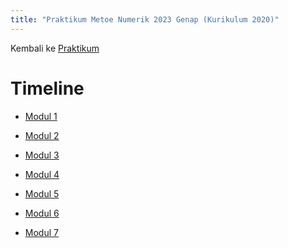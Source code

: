 ```yaml
---
title: "Praktikum Metoe Numerik 2023 Genap (Kurikulum 2020)"
---
```


Kembali ke [Praktikum](../../../../praktikum.qmd)

# Timeline

* [Modul 1](./modul1.ipynb)

* [Modul 2](./modul2.ipynb)

* [Modul 3](./modul3.ipynb)

* [Modul 4](./modul4.ipynb)

* [Modul 5](./modul5.ipynb)

* [Modul 6](./modul6.ipynb)

* [Modul 7](./modul7.ipynb)